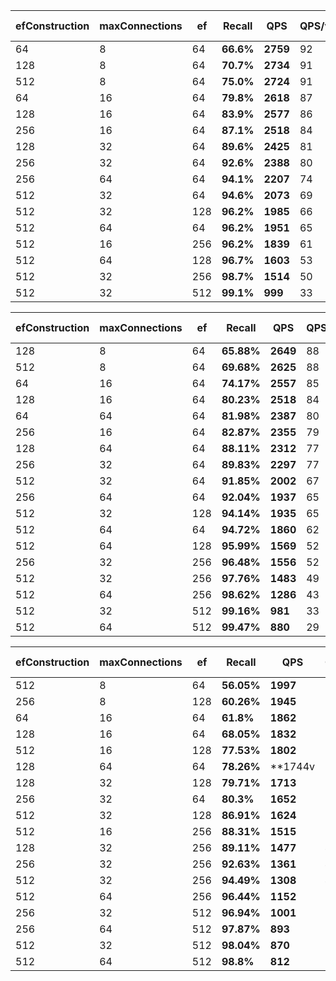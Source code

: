 
<Tabs groupId="limits">
<TabItem value="1" label="Limit 1">

|efConstruction | maxConnections | ef | **Recall** | **QPS** | QPS/vCore | Mean Latency | p99 Latency | Import time |
| ----- | ----- | ----- | ----- | ----- | ----- | ----- | ----- | ----- |
| 64 | 8 | 64 | **66.6%** | **2759** | 92 | 10.59ms | 13.77ms | 1832s |
| 128 | 8 | 64 | **70.7%** | **2734** | 91 | 10.7ms | 13.97ms | 1861s |
| 512 | 8 | 64 | **75.0%** | **2724** | 91 | 10.78ms | 14.87ms | 2065s |
| 64 | 16 | 64 | **79.8%** | **2618** | 87 | 11.04ms | 14.69ms | 1838s |
| 128 | 16 | 64 | **83.9%** | **2577** | 86 | 11.21ms | 15.55ms | 1904s |
| 256 | 16 | 64 | **87.1%** | **2518** | 84 | 11.54ms | 14.49ms | 2016s |
| 128 | 32 | 64 | **89.6%** | **2425** | 81 | 11.85ms | 15.37ms | 1931s |
| 256 | 32 | 64 | **92.6%** | **2388** | 80 | 12.09ms | 15.99ms | 2074s |
| 256 | 64 | 64 | **94.1%** | **2207** | 74 | 13.08ms | 18.56ms | 2130s |
| 512 | 32 | 64 | **94.6%** | **2073** | 69 | 14.11ms | 17.37ms | 2361s |
| 512 | 32 | 128 | **96.2%** | **1985** | 66 | 14.67ms | 19.32ms | 2361s |
| 512 | 64 | 64 | **96.2%** | **1951** | 65 | 14.7ms | 19.61ms | 2457s |
| 512 | 16 | 256 | **96.2%** | **1839** | 61 | 15.9ms | 19.84ms | 2217s |
| 512 | 64 | 128 | **96.7%** | **1603** | 53 | 18.06ms | 24.44ms | 2457s |
| 512 | 32 | 256 | **98.7%** | **1514** | 50 | 19.16ms | 24.43ms | 2361s |
| 512 | 32 | 512 | **99.1%** | **999** | 33 | 29.12ms | 38.89ms | 2361s |

</TabItem>
<TabItem value="10" label="Limit 10">

| efConstruction | maxConnections | ef | **Recall** | **QPS** | QPS/vCore | Mean Latency | p99 Latency | Import time |
| ----- | ----- | ----- | ----- | ----- | ----- | ----- | ----- | ----- |
| 128 | 8 | 64 | **65.88%** | **2649** | 88 | 11.02ms | 14.89ms | 1861s |
| 512 | 8 | 64 | **69.68%** | **2625** | 88 | 11.03ms | 15.08ms | 2065s |
| 64 | 16 | 64 | **74.17%** | **2557** | 85 | 11.29ms | 15.54ms | 1838s |
| 128 | 16 | 64 | **80.23%** | **2518** | 84 | 11.5ms | 15.54ms | 1904s |
| 64 | 64 | 64 | **81.98%** | **2387** | 80 | 12.11ms | 16.31ms | 1860s |
| 256 | 16 | 64 | **82.87%** | **2355** | 79 | 12.37ms | 17.67ms | 2016s |
| 128 | 64 | 64 | **88.11%** | **2312** | 77 | 12.56ms | 16.57ms | 1952s |
| 256 | 32 | 64 | **89.83%** | **2297** | 77 | 12.55ms | 18.98ms | 2074s |
| 512 | 32 | 64 | **91.85%** | **2002** | 67 | 14.47ms | 20.03ms | 2361s |
| 256 | 64 | 64 | **92.04%** | **1937** | 65 | 14.93ms | 21.48ms | 2130s |
| 512 | 32 | 128 | **94.14%** | **1935** | 65 | 15.05ms | 19.86ms | 2361s |
| 512 | 64 | 64 | **94.72%** | **1860** | 62 | 15.56ms | 21.91ms | 2457s |
| 512 | 64 | 128 | **95.99%** | **1569** | 52 | 18.38ms | 24.81ms | 2457s |
| 256 | 32 | 256 | **96.48%** | **1556** | 52 | 18.6ms | 24.68ms | 2074s |
| 512 | 32 | 256 | **97.76%** | **1483** | 49 | 19.53ms | 25.24ms | 2361s |
| 512 | 64 | 256 | **98.62%** | **1286** | 43 | 22.3ms | 30.06ms | 2457s |
| 512 | 32 | 512 | **99.16%** | **981** | 33 | 29.53ms | 37.97ms | 2361s |
| 512 | 64 | 512 | **99.47%** | **880** | 29 | 32.45ms | 44.66ms | 2457s |

</TabItem>
<TabItem value="100" label="Limit 100">

| efConstruction | maxConnections | ef | **Recall** | **QPS** | QPS/vCore | Mean Latency | p99 Latency | Import time |
| ----- | ----- | ----- | ----- | ----- | ----- | ----- | ----- | ----- |
| 512 | 8 | 64 | **56.05%** | **1997** | 67 | 14.5ms | 20.28ms | 2065s |
| 256 | 8 | 128 | **60.26%** | **1945** | 65 | 14.66ms | 18.39ms | 1938s |
| 64 | 16 | 64 | **61.8%** | **1862** | 62 | 15.42ms | 20.05ms | 1838s |
| 128 | 16 | 64 | **68.05%** | **1832** | 61 | 15.61ms | 20.05ms | 1904s |
| 512 | 16 | 128 | **77.53%** | **1802** | 60 | 16.1ms | 19.07ms | 2217s |
| 128 | 64 | 64 | **78.26%** | **1744v | 58 | 16.59ms | 21.48ms | 1952s |
| 128 | 32 | 128 | **79.71%** | **1713** | 57 | 16.68ms | 21.37ms | 1931s |
| 256 | 32 | 64 | **80.3%** | **1652** | 55 | 17.49ms | 23.8ms | 2074s |
| 512 | 32 | 128 | **86.91%** | **1624** | 54 | 17.83ms | 23.28ms | 2361s |
| 512 | 16 | 256 | **88.31%** | **1515** | 51 | 19.08ms | 24.64ms | 2217s |
| 128 | 32 | 256 | **89.11%** | **1477** | 49 | 19.72ms | 25.54ms | 1931s |
| 256 | 32 | 256 | **92.63%** | **1361** | 45 | 21.34ms | 28.19ms | 2074s |
| 512 | 32 | 256 | **94.49%** | **1308** | 44 | 22.17ms | 29.1ms | 2361s |
| 512 | 64 | 256 | **96.44%** | **1152** | 38 | 24.88ms | 33.15ms | 2457s |
| 256 | 32 | 512 | **96.94%** | **1001** | 33 | 28.71ms | 36.11ms | 2074s |
| 256 | 64 | 512 | **97.87%** | **893** | 30 | 31.91ms | 42.6ms | 2130s |
| 512 | 32 | 512 | **98.04%** | **870** | 29 | 32.84ms | 42.31ms | 2361s |
| 512 | 64 | 512 | **98.8%** | **812** | 27 | 34.96ms | 47.45ms | 2457s |

</TabItem>
</Tabs>